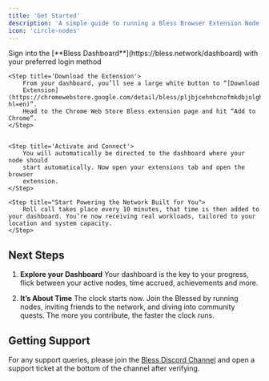 ```yaml
---
title: 'Get Started'
description: 'A simple guide to running a Bless Browser Extension Node'
icon: 'circle-nodes'
---
```


<Steps>
    <Step title="Connect to the Dashboard">
        Sign into the [**Bless Dashboard**](https://bless.network/dashboard) with your preferred login method
    </Step>

    <Step title='Download the Extension'>
        From your dashboard, you’ll see a large white button to “[Download
        Extension](https://chromewebstore.google.com/detail/bless/pljbjcehnhcnofmkdbjolghdcjnmekia?hl=en)”.
        Head to the Chrome Web Store Bless extension page and hit “Add to Chrome”.
    </Step>


    <Step title='Activate and Connect'>
        You will automatically be directed to the dashboard where your node should
        start automatically. Now open your extensions tab and open the browser
        extension.
    </Step>

    <Step title="Start Powering the Network Built for You">
        Roll call takes place every 10 minutes, that time is then added to your dashboard. You’re now receiving real workloads, tailored to your location and system capacity.
    </Step>

</Steps>

## Next Steps

1. **Explore your Dashboard**
   Your dashboard is the key to your progress, flick between your active nodes, time accrued, achievements and more.

2. **It’s About Time**
   The clock starts now. Join the Blessed by running nodes, inviting friends to the network, and diving into community quests. The more you contribute, the faster the clock runs.

## Getting Support

For any support queries, please join the [Bless Discord Channel](https://discord.gg/blessnetwork) and open a support ticket at the bottom of the channel after verifying.
